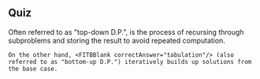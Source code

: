 ## Quiz
<FITBBlock hint="Recall the difference between **memoization** and **tabulation**">
    Often referred to as "top-down D.P.", <FITBBlank correctAnswer="memoization"/> is the process of recursing through subproblems and storing the result to avoid repeated computation.

    On the other hand, <FITBBlank correctAnswer="tabulation"/> (also referred to as "bottom-up D.P.") iteratively builds up solutions from the base case.
</FITBBlock>